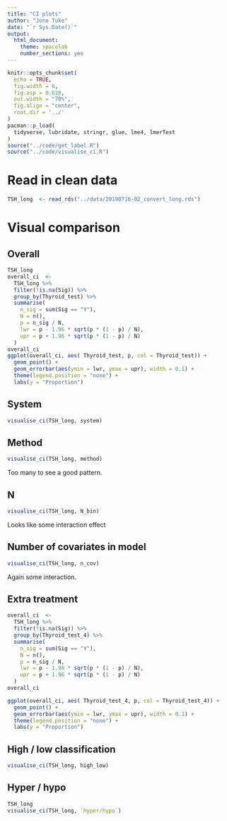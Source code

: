 ```yaml
---
title: "CI plots"
author: "Jono Tuke"
date: "`r Sys.Date()`"
output: 
  html_document:
    theme: spacelab
    number_sections: yes
---
```


```r
knitr::opts_chunk$set(
  echo = TRUE, 
  fig.width = 6, 
  fig.asp = 0.618, 
  out.width = "70%",
  fig.align = "center", 
  root.dir = '../'
)
pacman::p_load(
  tidyverse, lubridate, stringr, glue, lme4, lmerTest
)
source("../code/get_label.R")
source("../code/visualise_ci.R")
```

# Read in clean data

```r
TSH_long  <- read_rds("../data/20190716-02_convert_long.rds")
```

# Visual comparison

## Overall

```r
TSH_long
overall_ci  <- 
  TSH_long %>% 
  filter(!is.na(Sig)) %>% 
  group_by(Thyroid_test) %>% 
  summarise(
    n_sig = sum(Sig == "Y"), 
    N = n(), 
    p = n_sig / N,
    lwr = p - 1.96 * sqrt(p * (1 - p) / N),
    upr = p + 1.96 * sqrt(p * (1 - p) / N)
  )
overall_ci
ggplot(overall_ci, aes( Thyroid_test, p, col = Thyroid_test)) + 
  geom_point() + 
  geom_errorbar(aes(ymin = lwr, ymax = upr), width = 0.1) + 
  theme(legend.position = "none") + 
  labs(y = "Proportion")
```


## System

```r
visualise_ci(TSH_long, system)
```

## Method

```r
visualise_ci(TSH_long, method)
```

Too many to see a good pattern. 

## N

```r
visualise_ci(TSH_long, N_bin)
```

Looks like some interaction effect


## Number of covariates in model

```r
visualise_ci(TSH_long, n_cov)
```

Again some interaction. 


## Extra treatment

```r
overall_ci  <- 
  TSH_long %>% 
  filter(!is.na(Sig)) %>% 
  group_by(Thyroid_test_4) %>% 
  summarise(
    n_sig = sum(Sig == "Y"), 
    N = n(), 
    p = n_sig / N,
    lwr = p - 1.96 * sqrt(p * (1 - p) / N),
    upr = p + 1.96 * sqrt(p * (1 - p) / N)
  )
overall_ci
```

```r
ggplot(overall_ci, aes( Thyroid_test_4, p, col = Thyroid_test_4)) + 
  geom_point() + 
  geom_errorbar(aes(ymin = lwr, ymax = upr), width = 0.1) + 
  theme(legend.position = "none") + 
  labs(y = "Proportion")
```

## High / low classification

```r
visualise_ci(TSH_long, high_low)
```

## Hyper / hypo

```r
TSH_long
visualise_ci(TSH_long, `hyper/hypo`)
```

